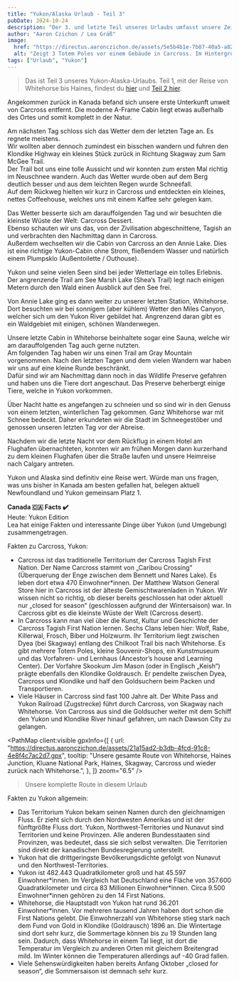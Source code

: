 ```yaml
---
title: "Yukon/Alaska Urlaub - Teil 3"
pubDate: 2024-10-24
description: "Der 3. und letzte Teil unseres Urlaubs umfasst unsere Zeit in Carcross, Whitehorse und Umgebung."
author: "Aaron Czichon / Lea Gräß"
image:
  href: "https://directus.aaronczichon.de/assets/5e5b4b1e-7b87-40a5-a82d-5d8c4baf36be.jpg?quality=70&width=1600"
  alt: "Zeigt 3 Totem Poles vor einem Gebäude in Carcross. Im Hintergrund die Berge und ein blauer Himmel mit ein paar Wolken."
tags: ["Urlaub", "Yukon"]
---
```



> Das ist Teil 3 unseres Yukon-Alaska-Urlaubs. Teil 1, mit der Reise von Whitehorse bis Haines, findest du [hier](https://canada.aaronczichon.de/blog/43-yukon-alaska-part1/) und [Teil 2 hier](https://canada.aaronczichon.de/blog/44-yukon-alaska-part2/).

Angekommen zurück in Kanada befand sich unsere erste Unterkunft unweit von Carcross entfernt. Die moderne A-Frame Cabin liegt etwas außerhalb des Ortes und somit komplett in der Natur.

Am nächsten Tag schloss sich das Wetter dem der letzten Tage an. Es regnete meistens.   
Wir wollten aber dennoch zumindest ein bisschen wandern und fuhren den Klondike Highway ein kleines Stück zurück in Richtung Skagway zum Sam McGee Trail.    
Der Trail bot uns eine tolle Aussicht und wir konnten zum ersten Mal richtig im Neuschnee wandern. Auch das Wetter wurde oben auf dem Berg deutlich besser und aus dem leichten Regen wurde Schneefall.   
Auf dem Rückweg hielten wir kurz in Carcross und entdeckten ein kleines, nettes Coffeehouse, welches uns mit einem Kaffee sehr gelegen kam.

<DirectusImage assetId="e6d45133-e47c-4953-9629-3892a5efea7c.jpg" />

Das Wetter besserte sich am darauffolgenden Tag und wir besuchten die kleinste Wüste der Welt: Carcross Dessert.    
Ebenso schauten wir uns das, von der Zivilisation abgeschnittene, Tagish an und verbrachten den Nachmittag dann in Carcross.   
Außerdem wechselten wir die Cabin von Carcross an den Annie Lake. Dies ist eine richtige Yukon-Cabin ohne Strom, fließendem Wasser und natürlich einem Plumpsklo (Außentoilette / Outhouse).

Yukon und seine vielen Seen sind bei jeder Wetterlage ein tolles Erlebnis.    
Der angrenzende Trail am See Marsh Lake (Shea‘s Trail) legt nach einigen Metern durch den Wald einen Ausblick auf den See frei.

Von Annie Lake ging es dann weiter zu unserer letzten Station, Whitehorse.   
Dort besuchten wir bei sonnigem (aber kühlem) Wetter den Miles Canyon, welcher sich um den Yukon River gebildet hat. Angrenzend daran gibt es ein Waldgebiet mit einigen, schönen Wanderwegen.   

<DirectusImage assetId="1ac5b357-e7da-4881-a59e-b5494442ec47.jpg" />

Unsere letzte Cabin in Whitehorse beinhaltete sogar eine Sauna, welche wir am darauffolgenden Tag auch gerne nutzten.    
Am folgenden Tag haben wir uns einen Trail am Gray Mountain vorgenommen. Nach den letzten Tagen und dem vielen Wandern war haben wir uns auf eine kleine Runde beschränkt.   
Dafür sind wir am Nachmittag dann noch in das Wildlife Preserve gefahren und haben uns die Tiere dort angeschaut. Das Preserve beherbergt einige Tiere, welche in Yukon vorkommen.    

<DirectusGallery folderName="45 Yukon Alaska Part 3" />

Über Nacht hatte es angefangen zu schneien und so sind wir in den Genuss von einem letzten, winterlichen Tag gekommen. Ganz Whitehorse war mit Schnee bedeckt. Daher erkundeten wir die Stadt im Schneegestöber und genossen unseren letzten Tag vor der Abreise.

Nachdem wir die letzte Nacht vor dem Rückflug in einem Hotel am Flughafen übernachteten, konnten wir am frühen Morgen dann kurzerhand zu dem kleinen Flughafen über die Straße laufen und unsere Heimreise nach Calgary antreten.

Yukon und Alaska sind definitiv eine Reise wert. Würde man uns fragen, was uns bisher in Kanada am besten gefallen hat, belegen aktuell Newfoundland und Yukon gemeinsam Platz 1.

**Canada 🇨🇦 Facts ✔️**  
Heute: Yukon Edition  
Lea hat einige Fakten und interessante Dinge über Yukon (und Umgebung) zusammengetragen.

Fakten zu Carcross, Yukon:   
-	Carcross ist das traditionelle Territorium der Carcross Tagish First Nation. Der Name Carcross stammt von „Caribou Crossing“ (Überquerung der Enge zwischen dem Bennett und Nares Lake). Es leben dort etwa 470 Einwohner*innen. Der Matthew Watson General Store hier in Carcross ist der älteste Gemischtwarenladen in Yukon. Wir wissen nicht so richtig, ob dieser bereits geschlossen hat oder aktuell nur „closed for season“ (geschlossen aufgrund der Wintersaison) war. In Carcross gibt es die kleinste Wüste der Welt (Carcross desert).   
-	In Carcross kann man viel über die Kunst, Kultur und Geschichte der Carcross Tagish First Nation lernen. Sechs Clans leben hier: Wolf, Rabe, Killerwal, Frosch, Biber und Holzwurm. Ihr Territorium liegt zwischen Dyea (bei Skagway) entlang des Chilkoot Trail bis nach Whitehorse. Es gibt mehrere Totem Poles, kleine Souvenir-Shops, ein Kunstmuseum und das Vorfahren- und Lernhaus (Ancestor’s house and Learning Center). Der Vorfahre Skookum Jim Mason (oder in Englisch „Keish“) prägte ebenfalls den Klondike Goldrausch. Er pendelte zwischen Dyea, Carcross und Klondike und half den Goldsuchern beim Packen und Transportieren.    
-	Viele Häuser in Carcross sind fast 100 Jahre alt. Der White Pass and Yukon Railroad (Zugstrecke) führt durch Carcross, von Skagway nach Whitehorse. Von Carcross aus sind die Goldsucher weiter mit dem Schiff den Yukon und Klondike River hinauf gefahren, um nach Dawson City zu gelangen. 

<PathMap
  client:visible
  gpxInfo={[
    {
      url: "https://directus.aaronczichon.de/assets/21a15ad2-b3db-4fcd-91c8-4e8f4c7ac2d7.gpx",
      tooltip:
        "Unsere gesamte Route von Whitehorse, Haines Junction, Kluane National Park, Haines, Skagway, Carcross und wieder zurück nach Whitehorse.",
    },
  ]}
  zoom="6.5"
/>
> Unsere komplette Route in diesem Urlaub


Fakten zu Yukon allgemein:   
-	Das Territorium Yukon bekam seinen Namen durch den gleichnamigen Fluss. Er zieht sich durch den Nordwesten Amerikas und ist der fünftgrößte Fluss dort. Yukon, Northwest-Territories und Nunavut sind Territorien und keine Provinzen. Alle anderen Bundesstaaten sind Provinzen, was bedeutet, dass sie sich selbst verwalten. Die Territorien sind direkt der kanadischen Bundesregierung unterstellt.    
-	Yukon hat die drittgeringste Bevölkerungsdichte gefolgt von Nunavut und den Northwest-Territories.
-	Yukon ist 482.443 Quadratkilometer groß und hat 45.597 Einwohner\*innen. Im Vergleich hat Deutschland eine Fläche von 357.600 Quadratkilometer und circa 83 Millionen Einwohner\*innen. Circa 9.500 Einwohner\*innen gehören zu den 14 First Nations.    
-	Whitehorse, die Hauptstadt von Yukon hat rund 36.201 Einwohner\*innen. Vor mehreren tausend Jahren haben dort schon die First Nations gelebt. Die Einwohnerzahl von Whitehorse stieg stark nach dem Fund von Gold in Klondike (Goldrausch) 1896 an. Die Wintertage sind dort sehr kurz, die Sommertage können bis zu 19 Stunden lang sein. Dadurch, dass Whitehorse in einem Tal liegt, ist dort die Temperatur im Vergleich zu anderen Orten mit gleichem Breitengrad mild. Im Winter können die Temperaturen allerdings auf -40 Grad fallen.    
-	Viele Sehenswürdigkeiten haben bereits Anfang Oktober „closed for season“, die Sommersaison ist demnach sehr kurz.    